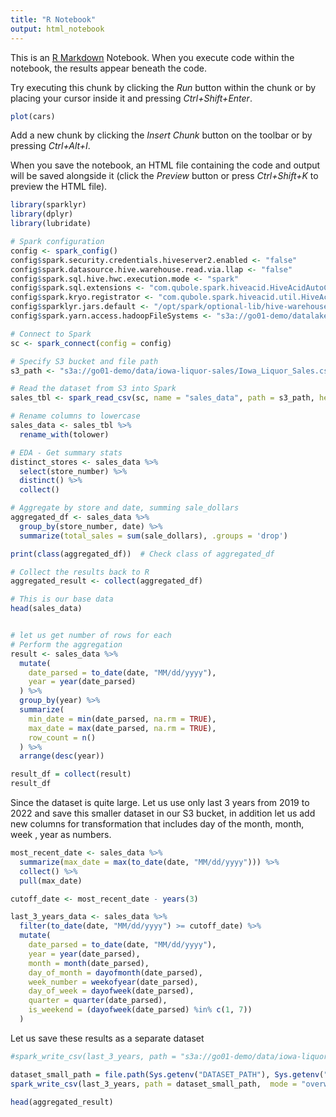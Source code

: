 ```yaml
---
title: "R Notebook"
output: html_notebook
---
```


This is an [R Markdown](http://rmarkdown.rstudio.com) Notebook. When you execute code within the notebook, the results appear beneath the code.

Try executing this chunk by clicking the *Run* button within the chunk or by placing your cursor inside it and pressing *Ctrl+Shift+Enter*.

```r
plot(cars)
```

Add a new chunk by clicking the *Insert Chunk* button on the toolbar or by pressing *Ctrl+Alt+I*.

When you save the notebook, an HTML file containing the code and output will be saved alongside it (click the *Preview* button or press *Ctrl+Shift+K* to preview the HTML file).
```r
library(sparklyr)
library(dplyr)
library(lubridate)

# Spark configuration
config <- spark_config()
config$spark.security.credentials.hiveserver2.enabled <- "false"
config$spark.datasource.hive.warehouse.read.via.llap <- "false"
config$spark.sql.hive.hwc.execution.mode <- "spark"
config$spark.sql.extensions <- "com.qubole.spark.hiveacid.HiveAcidAutoConvertExtension"
config$spark.kryo.registrator <- "com.qubole.spark.hiveacid.util.HiveAcidKyroRegistrator"
config$sparklyr.jars.default <- "/opt/spark/optional-lib/hive-warehouse-connector-assembly.jar"
config$spark.yarn.access.hadoopFileSystems <- "s3a://go01-demo/datalake/warehouse/tablespace/managed/hive"

# Connect to Spark
sc <- spark_connect(config = config)
```


```r
# Specify S3 bucket and file path
s3_path <- "s3a://go01-demo/data/iowa-liquor-sales/Iowa_Liquor_Sales.csv"

# Read the dataset from S3 into Spark
sales_tbl <- spark_read_csv(sc, name = "sales_data", path = s3_path, header = TRUE, infer_schema = TRUE)

# Rename columns to lowercase
sales_data <- sales_tbl %>%
  rename_with(tolower)

# EDA - Get summary stats
distinct_stores <- sales_data %>%
  select(store_number) %>%
  distinct() %>%
  collect()

# Aggregate by store and date, summing sale_dollars
aggregated_df <- sales_data %>%
  group_by(store_number, date) %>%
  summarize(total_sales = sum(sale_dollars), .groups = 'drop')

print(class(aggregated_df))  # Check class of aggregated_df

# Collect the results back to R
aggregated_result <- collect(aggregated_df)
```
```r
# This is our base data 
head(sales_data)
```
```r
```


```r
# let us get number of rows for each
# Perform the aggregation
result <- sales_data %>%
  mutate(
    date_parsed = to_date(date, "MM/dd/yyyy"),
    year = year(date_parsed)
  ) %>%
  group_by(year) %>%
  summarize(
    min_date = min(date_parsed, na.rm = TRUE),
    max_date = max(date_parsed, na.rm = TRUE),
    row_count = n()
  ) %>%
  arrange(desc(year))

result_df = collect(result)
result_df
```


Since the dataset is quite large. Let us use only last 3 years from 2019 to 2022 and save this smaller dataset in our S3 bucket, in addition let us add new columns for transformation that includes day of the month, month, week , year as numbers. 

```r
most_recent_date <- sales_data %>%
  summarize(max_date = max(to_date(date, "MM/dd/yyyy"))) %>%
  collect() %>%
  pull(max_date)

cutoff_date <- most_recent_date - years(3)

last_3_years_data <- sales_data %>%
  filter(to_date(date, "MM/dd/yyyy") >= cutoff_date) %>%
  mutate(
    date_parsed = to_date(date, "MM/dd/yyyy"),
    year = year(date_parsed),
    month = month(date_parsed),
    day_of_month = dayofmonth(date_parsed),
    week_number = weekofyear(date_parsed),
    day_of_week = dayofweek(date_parsed),
    quarter = quarter(date_parsed),
    is_weekend = (dayofweek(date_parsed) %in% c(1, 7))
  )
```

Let us save these results as a separate dataset
```r

#spark_write_csv(last_3_years, path = "s3a://go01-demo/data/iowa-liquor-sales/Iowa_Liquor_Sales_3yrs.csv",  mode = "overwrite")

dataset_small_path = file.path(Sys.getenv("DATASET_PATH"), Sys.getenv("DATASET_SMALL_NAME"))
spark_write_csv(last_3_years, path = dataset_small_path,  mode = "overwrite")


```

```r
head(aggregated_result)
```
  